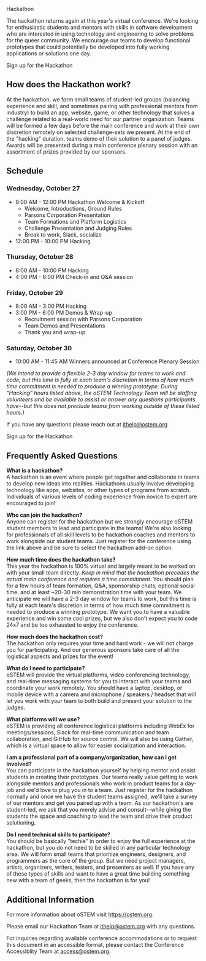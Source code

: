 
<SiteLayout title="Hackathon">

<div className="border-b-4 border-mulberry border-solid pb-4 mb-4 text-center">
    <p className="text-5xl font-display font-medium">Hackathon</p>
</div>

The hackathon returns again at this year's virtual conference. We're looking for enthusiastic students
and mentors with skills in software development who are interested in using technology and engineering
to solve problems for the queer community. We encourage our teams to develop functional prototypes that
could potentially be developed into fully working applications or solutions one day.

<div className="text-center text-2xl m-4">
    <CTAButton onClick={"https://forms.gle/1jptNJhsmdL89TMQA"}>
        Sign up for the Hackathon
    </CTAButton>
</div>

## How does the Hackathon work?

At the hackathon, we form small teams of student-led groups
(balancing experience and skill, and sometimes pairing with professional mentors from industry)
to build an app, website, game, or other technology that solves a challenge related to a real-world
need for our partner organization. Teams will be formed a few days before the main conference and
work at their own discretion remotely on selected challenge-sets we present.  At the end of the
"hacking" duration, teams demo of their solution to a panel of judges. Awards will be presented
during a main conference plenary session with an assortment of prizes provided by our sponsors. 


## Schedule

### Wednesday, October 27

- 9:00 AM - 12:00 PM     Hackathon Welcome & Kickoff
    - Welcome, Introductions, Ground Rules
    - Parsons Corporation Presentation
    - Team Formations and Platform Logistics
    - Challenge Presentation and Judging Rules
    - Break to work, Slack, socialize
- 12:00 PM - 10:00 PM    Hacking
    
### Thursday, October 28

- 8:00 AM - 10:00 PM     Hacking
- 4:00 PM - 6:00 PM      Check-in and Q&A session

### Friday, October 29

- 8:00 AM - 3:00 PM	     Hacking
- 3:00 PM - 6:00 PM	     Demos & Wrap-up
    - Recruitment session with Parsons Corporation
    - Team Demos and Presentations
    - Thank you and wrap-up

### Saturday, October 30

- 10:00 AM - 11:45 AM	 Winners announced at Conference Plenary Session


*(We intend to provide a flexible 2-3 day window for teams to work and code, 
but this time is fully at each team's discretion in terms of how much time commitment
is needed to produce a winning prototype.  During "Hacking" hours listed above,
the oSTEM Technology Team will be staffing volunteers and be available to assist or
answer any questions participants have--but this does not preclude teams from working
outside of these listed hours.)*


If you have any questions please reach out at [ithelp@ostem.org](mailto:ithelp@ostem.org?subject=Hackathon%20Question%20)


<div className="text-center text-2xl m-4">
    <CTAButton onClick={"https://forms.gle/1jptNJhsmdL89TMQA"}>
        Sign up for the Hackathon
    </CTAButton>
</div>

## Frequently Asked Questions

**What is a hackathon?**  
A hackathon is an event where people get together and collaborate in teams to develop
new ideas into realities. Hackathons usually involve developing technology like apps,
websites, or other types of programs from scratch. Individuals of various levels of coding
experience from novice to expert are encouraged to join!


**Who can join the hackathon?**  
Anyone can register for the hackathon but we strongly encourage oSTEM student members to
lead and participate in the teams! We're also looking for professionals of all skill levels
to be hackathon coaches and mentors to work alongside our student teams.  Just register for
the conference using the link above and be sure to select the hackathon add-on option.


**How much time does the hackathon take?**  
This year the hackathon is 100% virtual and largely meant to be worked on with your small team directly.
*Keep in mind that the hackathon precedes the actual main conference and requires a time commitment.*
You should plan for a few hours of team formation, Q&A, sponsorship chats, optional social time,
and at least ~20-30 min demonstration time with your team.  We anticipate we will have a 2-3 day window
for teams to work, but this time is fully at each team's discretion in terms of how much time
commitment is needed to produce a winning prototype.  We want you to have a valuable experience
and win some cool prizes, but we also don't expect you to code 24x7 and be too exhausted to enjoy the conference.


**How much does the hackathon cost?**  
The hackathon only requires your time and hard work - we will not charge you for participating.
And our generous sponsors take care of all the logistical aspects and prizes for the event!


**What do I need to participate?**  
oSTEM will provide the virtual platforms, video conferencing technology, and real-time
messaging systems for you to interact with your teams and coordinate your work remotely.
You should have a laptop, desktop, or mobile device with a camera and microphone / speakers / headset
that will let you work with your team to both build and present your solution to the judges.


**What platforms will we use?**  
oSTEM is providing all conference logistical platforms including WebEx for meetings/sessions, 
Slack for real-time communication and team collaboration, and GitHub for source control.
We will also be using Gather, which is a virtual space to allow for easier socialization and interaction.


**I am a professional part of a company/organization, how can I get involved?**  
You can participate in the hackathon yourself by helping mentor and assist students in creating their prototypes.
Our teams really value getting to work alongside mentors and professionals who work in product
teams for a day-job and we'd love to plug you in to a team.  Just register for the hackathon normally
and once we have the student teams assigned, we'll take a survey of our mentors and get you paired
up with a team. As our hackathon's are student-led, we ask that you merely advise and consult--while
giving the students the space and coaching to lead the team and drive their product solutioning.


**Do I need technical skills to participate?**  
You should be basically "techie" in order to enjoy the full experience at the hackathon, 
but you do not need to be skilled in any particular technology area.
We will form small teams that prioritize engineers, designers, and programmers as the core of the group.
But we need project managers, artists, organizers, writers, testers, and presenters as well.
If you have any of these types of skills and want to have a great time building something 
new with a team of geeks, then the hackathon is for you!


## Additional Information

For more information about oSTEM visit https://ostem.org.

Please email our Hackathon Team at ithelp@ostem.org with any questions.

For inquiries regarding available conference accommodations or to request this
document in an accessible format, please contact the Conference Accessiblity Team at access@ostem.org.

</SiteLayout>
